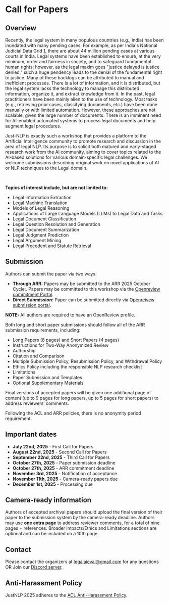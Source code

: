 # Call for Papers

## Overview

Recently, the legal system in many populous countries (e.g., India) has been inundated with many pending cases. For example, as per India's National Judicial Data Grid [1], there are about 44 million pending cases at various courts in India. Legal systems have been established to ensure, at the very minimum, order and fairness in society, and to safeguard fundamental human rights; however, as the legal maxim goes "justice delayed is justice denied," such a huge pendency leads to the denial of the fundamental right to justice. Many of these backlogs can be attributed to manual and inefficient processes. There is a lot of information, and it is distributed, but the legal system lacks the technology to manage this distributed information, organize it, and extract knowledge from it. In the past, legal practitioners have been mainly alien to the use of technology. Most tasks (e.g., retrieving prior cases, classifying documents, etc.) have been done manually or with limited automation. However, these approaches are not scalable, given the large number of documents. There is an imminent need for AI-enabled automated systems to process legal documents and help augment legal procedures.

Just-NLP is exactly such a workshop that provides a platform to the Artificial Intelligence community to promote research and discussion in the area of legal NLP. Its purpose is to solicit both matured and early-staged research work from the AI community, aiming to cover topics related to the AI-based solutions for various domain-specific legal challenges. We welcome submissions describing original work on novel applications of AI or NLP techniques to the Legal domain.

<br/>

**Topics of interest include, but are not limited to:**

- Legal Information Extraction  
- Legal Machine Translation  
- Models of Legal Reasoning  
- Applications of Large Language Models (LLMs) to Legal Data and Tasks  
- Legal Document Classification  
- Legal Question Resolution and Generation  
- Legal Document Summarization  
- Legal Judgment Prediction  
- Legal Argument Mining  
- Legal Precedent and Statute Retrieval

## Submission

Authors can submit the paper via two ways:

- **Through ARR:** Papers may be submitted to the ARR 2025 October Cycle;. Papers may be committed to this workshop via the [Openreview commitment Portal](https://openreview.net/group?id=aclweb.org%2FAACL-IJCNLP%2F2025%2FWorkshop%2FJUST-NLP_ARR_Commitment).
- **Direct Submission:** Paper can be submitted directly via [Openreivew submission portal](https://openreview.net/group?id=aclweb.org/AACL-IJCNLP/2025/Workshop/JUST-NLP).

**NOTE:** All authors are required to have an OpenReview profile.

Both long and short paper submissions should follow all of the ARR submission requirements, including:

- Long Papers (8 pages) and Short Papers (4 pages)
- Instructions for Two-Way Anonymized Review
- Authorship
- Citation and Comparison
- Multiple Submission Policy, Resubmission Policy, and Withdrawal Policy
- Ethics Policy including the responsible NLP research checklist
- Limitations
- Paper Submission and Templates
- Optional Supplementary Materials

Final versions of accepted papers will be given one additional page of content (up to 9 pages for long papers, up to 5 pages for short papers) to address reviewers’ comments.

Following the ACL and ARR policies, there is no anonymity period requirement.

## Important dates

- **July 22nd, 2025** - First Call for Papers
- **August 22nd, 2025** - Second Call for Papers
- **September 22nd, 2025** - Third Call for Papers
- **October 27th, 2025** - Paper submission deadline
- **October 27th, 2025** - ARR commitment deadline
- **November 3rd, 2025** - Notification of acceptance
- **November 11th, 2025** - Camera-ready papers due
- **December 1st, 2025** - Processing due

## Camera-ready information
Authors of accepted archival papers should upload the final version of their paper to the submission system by the camera-ready deadline. Authors may use **one extra page** to address reviewer comments, for a total of nine pages + references. Broader Impacts/Ethics and Limitations sections are optional and can be included on a 10th page.

## Contact
Please contact the organizers at <a href="mailto:legalaieval@gmail.com">legalaieval@gmail.com</a> for any questions OR Join our [Discord server](https://discord.gg/RmN5pZEyuk).

## Anti-Harassment Policy
JustNLP 2025 adheres to the [ACL Anti-Harassment Policy](https://www.aclweb.org/adminwiki/index.php/Anti-Harassment_Policy).

[1]: https://njdg.ecourts.gov.in/njdgnew/index.php
